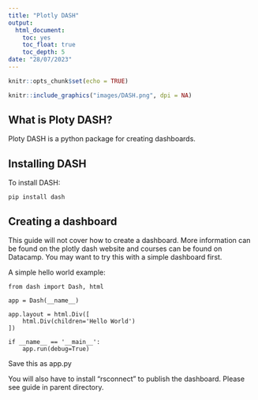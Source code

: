 ```yaml
---
title: "Plotly DASH"
output:
  html_document:
    toc: yes
    toc_float: true
    toc_depth: 5
date: "28/07/2023"
---
```


```r
knitr::opts_chunk$set(echo = TRUE)
```

```r
knitr::include_graphics("images/DASH.png", dpi = NA)
```

## What is Ploty DASH?

Ploty DASH is a python package for creating dashboards.

## Installing DASH
To install DASH:

```
pip install dash
```
## Creating a dashboard

This guide will not cover how to create a dashboard. More information can be
found on the plotly dash website and courses can be found on Datacamp.
You may want to try this with a simple dashboard first.  
  
A simple hello world example:

```
from dash import Dash, html

app = Dash(__name__)

app.layout = html.Div([
    html.Div(children='Hello World')
])

if __name__ == '__main__':
    app.run(debug=True)
```

Save this as app.py


You will also have to install "rsconnect" to publish the dashboard.
Please see guide in parent directory.